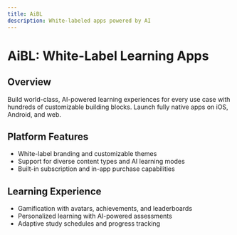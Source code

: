 ```yaml
---
title: AiBL
description: White-labeled apps powered by AI
---
```


# AiBL: White-Label Learning Apps

## Overview
Build world-class, AI-powered learning experiences for every use case with hundreds of customizable building blocks. Launch fully native apps on iOS, Android, and web.

## Platform Features
- White-label branding and customizable themes
- Support for diverse content types and AI learning modes
- Built-in subscription and in-app purchase capabilities

## Learning Experience
- Gamification with avatars, achievements, and leaderboards
- Personalized learning with AI-powered assessments
- Adaptive study schedules and progress tracking 